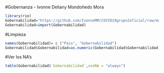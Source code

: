 #Gobernanza - Ivonne Deliany Mondoñedo Mora
```r
library(rio)
Gobernabilidad="https://github.com/IvonneMM/COVID19grupo2oficial/raw/master/Data_Extract_From_Worldwide_Governance_Indicators%20(3).xlsx"
Gobernabilidad=import(Gobernabilidad)
```
#Limpieza 
```r
names(Gobernabilidad)= c ("Pais", "Gobernabilidad")
Gobernabilidad$Gobernabilidad=as.numeric(Gobernabilidad$Gobernabilidad)
```
#Ver los NA's 
```r
table(Gobernabilidad$`Gobernabilidad`,useNA = "always")
```

